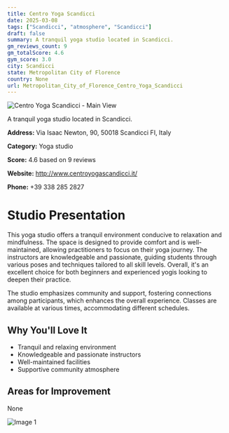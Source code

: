 ```yaml
---
title: Centro Yoga Scandicci
date: 2025-03-08
tags: ["Scandicci", "atmosphere", "Scandicci"]  
draft: false
summary: A tranquil yoga studio located in Scandicci.
gm_reviews_count: 9
gm_totalScore: 4.6
gym_score: 3.0
city: Scandicci
state: Metropolitan City of Florence
country: None
url: Metropolitan_City_of_Florence_Centro_Yoga_Scandicci
---
```


<div className="aspect-[16/9] relative my-8">
  <img 
    src="https://lh5.googleusercontent.com/p/AF1QipMDYe52dGGbdMlOtqzWqJ1-EFhp7fGbyzM_JY0g=w1920-h1080-k-no"
    alt="Centro Yoga Scandicci - Main View"
    className="object-cover absolute inset-0 w-full h-full rounded-lg"
  />
</div>

A tranquil yoga studio located in Scandicci.

**Address:** Via Isaac Newton, 90, 50018 Scandicci FI, Italy

**Category:** Yoga studio

**Score:** 4.6 based on 9 reviews

**Website:** http://www.centroyogascandicci.it/

**Phone:** +39 338 285 2827

# Studio Presentation

This yoga studio offers a tranquil environment conducive to relaxation and mindfulness. The space is designed to provide comfort and is well-maintained, allowing practitioners to focus on their yoga journey. The instructors are knowledgeable and passionate, guiding students through various poses and techniques tailored to all skill levels. Overall, it's an excellent choice for both beginners and experienced yogis looking to deepen their practice.

The studio emphasizes community and support, fostering connections among participants, which enhances the overall experience. Classes are available at various times, accommodating different schedules.

## Why You'll Love It

- Tranquil and relaxing environment
- Knowledgeable and passionate instructors
- Well-maintained facilities
- Supportive community atmosphere

## Areas for Improvement

None

<div className="grid grid-cols-1 xl:grid-cols-2 gap-4 my-8">
<div className="aspect-[4/3] relative"><img src="https://streetviewpixels-pa.googleapis.com/v1/thumbnail?panoid=hxX8uTKizY1GFFqgOuqsrg&cb_client=maps_sv.tactile.gps&w=203&h=100&yaw=30.383648&pitch=0&thumbfov=100" alt="Image 1" className="object-cover absolute inset-0 w-full h-full rounded-lg" /></div>
</div>
